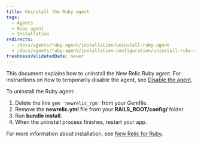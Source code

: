 ```yaml
---
title: Uninstall the Ruby agent
tags:
  - Agents
  - Ruby agent
  - Installation
redirects:
  - /docs/agents/ruby-agent/installation/uninstall-ruby-agent
  - /docs/agents/ruby-agent/installation-configuration/uninstall-ruby-agent
freshnessValidatedDate: never
---
```


This document explains how to uninstall the New Relic Ruby agent. For instructions on how to temporarily disable the agent, see [Disable the agent](/docs/agents/manage-apm-agents/installation/disable-apm-agent#ruby).

To uninstall the Ruby agent:

1. Delete the line `gem 'newrelic_rpm'` from your Gemfile.
2. Remove the **newrelic.yml** file from your **RAILS_ROOT/config/** folder.
3. Run **bundle install**.
4. When the uninstall process finishes, restart your app.

For more information about installation, see [New Relic for Ruby](/docs/agents/ruby-agent/getting-started/new-relic-ruby).
